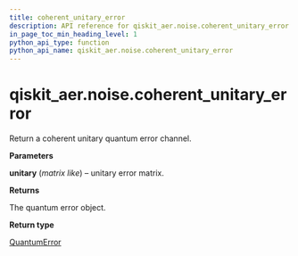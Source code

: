 ```yaml
---
title: coherent_unitary_error
description: API reference for qiskit_aer.noise.coherent_unitary_error
in_page_toc_min_heading_level: 1
python_api_type: function
python_api_name: qiskit_aer.noise.coherent_unitary_error
---
```


# qiskit\_aer.noise.coherent\_unitary\_error

<Function id="qiskit_aer.noise.coherent_unitary_error" github="https://github.com/qiskit/qiskit-aer/tree/stable/0.11/qiskit_aer/noise/errors/standard_errors.py" signature="coherent_unitary_error(unitary)">
  Return a coherent unitary quantum error channel.

  **Parameters**

  **unitary** (*matrix like*) – unitary error matrix.

  **Returns**

  The quantum error object.

  **Return type**

  [QuantumError](qiskit_aer.noise.QuantumError "qiskit_aer.noise.QuantumError")
</Function>

